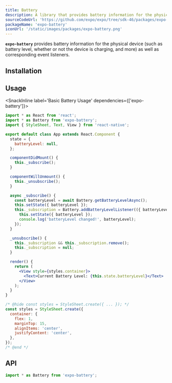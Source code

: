 ```yaml
---
title: Battery
description: A library that provides battery information for the physical device, as well as corresponding event listeners.
sourceCodeUrl: 'https://github.com/expo/expo/tree/sdk-46/packages/expo-battery'
packageName: 'expo-battery'
iconUrl: '/static/images/packages/expo-battery.png'
---
```



**`expo-battery`** provides battery information for the physical device (such as battery level, whether or not the device is charging, and more) as well as corresponding event listeners.

<PlatformsSection android emulator ios web />

## Installation

<APIInstallSection />

## Usage

<SnackInline label='Basic Battery Usage' dependencies={['expo-battery']}>

```jsx
import * as React from 'react';
import * as Battery from 'expo-battery';
import { StyleSheet, Text, View } from 'react-native';

export default class App extends React.Component {
  state = {
    batteryLevel: null,
  };

  componentDidMount() {
    this._subscribe();
  }

  componentWillUnmount() {
    this._unsubscribe();
  }

  async _subscribe() {
    const batteryLevel = await Battery.getBatteryLevelAsync();
    this.setState({ batteryLevel });
    this._subscription = Battery.addBatteryLevelListener(({ batteryLevel }) => {
      this.setState({ batteryLevel });
      console.log('batteryLevel changed!', batteryLevel);
    });
  }

  _unsubscribe() {
    this._subscription && this._subscription.remove();
    this._subscription = null;
  }

  render() {
    return (
      <View style={styles.container}>
        <Text>Current Battery Level: {this.state.batteryLevel}</Text>
      </View>
    );
  }
}

/* @hide const styles = StyleSheet.create({ ... }); */
const styles = StyleSheet.create({
  container: {
    flex: 1,
    marginTop: 15,
    alignItems: 'center',
    justifyContent: 'center',
  },
});
/* @end */
```

</SnackInline>

## API

```js
import * as Battery from 'expo-battery';
```

<APISection packageName="expo-battery" />
